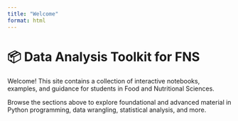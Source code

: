 ```yaml
---
title: "Welcome"
format: html
---
```


# 📦 Data Analysis Toolkit for FNS

Welcome! This site contains a collection of interactive notebooks, examples, and guidance for students in Food and Nutritional Sciences. 

Browse the sections above to explore foundational and advanced material in Python programming, data wrangling, statistical analysis, and more.
